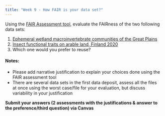 ```yaml
---
title: "Week 9 - How FAIR is your data set?"
---
```



Using the [FAIR Assessment tool](FAIR_assessment_tool.qmd){target="_blank"}, evaluate the FAIRness of the two following data sets:

1. [Ephemeral wetland macroinvertebrate communities of the Great Plains](https://knb.ecoinformatics.org/view/urn%3Auuid%3Ad544dff2-319a-4753-a1f1-48b6e1413285)
2. [Insect functional traits on arable land, Finland 2020](https://knb.ecoinformatics.org/view/doi%3A10.5063%2FF11N7ZK5)
3. Which one would you prefer to reuse?

#### Notes:

- Please add narrative justification to explain your choices done using the FAIR assessment tool
- There are several data sets in the first data deposit, assess all the files at once using the worst case/file for your evaluation, but discuss variability in your justification


**Submit your answers (2 assessments with the justifications & answer to the preference/third question) via Canvas**